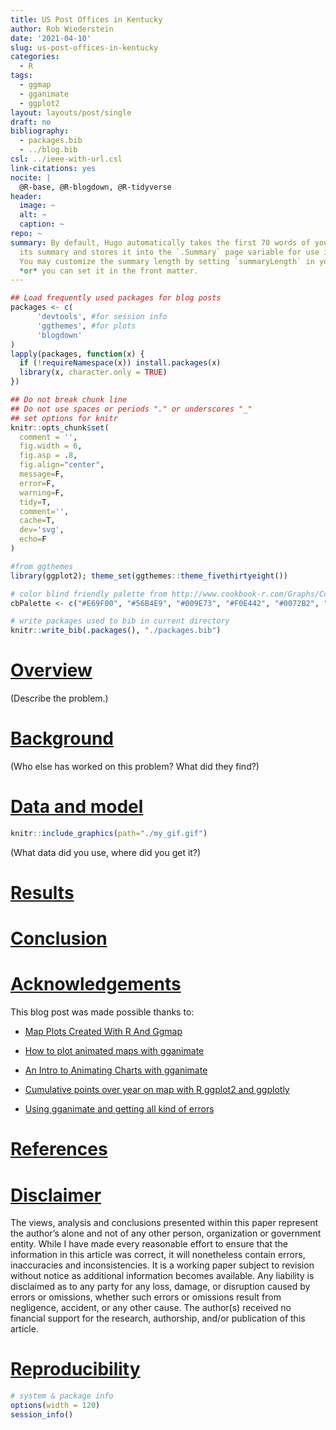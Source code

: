 ```yaml
---
title: US Post Offices in Kentucky
author: Rob Wiederstein
date: '2021-04-10'
slug: us-post-offices-in-kentucky
categories:
  - R
tags:
  - ggmap
  - gganimate
  - ggplot2
layout: layouts/post/single
draft: no
bibliography:
  - packages.bib
  - ../blog.bib
csl: ../ieee-with-url.csl
link-citations: yes
nocite: |
  @R-base, @R-blogdown, @R-tidyverse
header:
  image: ~
  alt: ~
  caption: ~
repo: ~
summary: By default, Hugo automatically takes the first 70 words of your content as
  its summary and stores it into the `.Summary` page variable for use in your templates.
  You may customize the summary length by setting `summaryLength` in your site configuration
  *or* you can set it in the front matter.
---
```



```r
## Load frequently used packages for blog posts
packages <- c(
      'devtools', #for session info
      'ggthemes', #for plots
      'blogdown'
)
lapply(packages, function(x) {
  if (!requireNamespace(x)) install.packages(x)
  library(x, character.only = TRUE)
})
```

```r
## Do not break chunk line
## Do not use spaces or periods "." or underscores "_"
## set options for knitr
knitr::opts_chunk$set(
  comment = '',
  fig.width = 6,
  fig.asp = .8,
  fig.align="center",
  message=F,
  error=F,
  warning=F,
  tidy=T,
  comment='',
  cache=T,
  dev='svg',
  echo=F
)
```

```r
#from ggthemes
library(ggplot2); theme_set(ggthemes::theme_fivethirtyeight())
```

```r
# color blind friendly palette from http://www.cookbook-r.com/Graphs/Colors_(ggplot2)/
cbPalette <- c("#E69F00", "#56B4E9", "#009E73", "#F0E442", "#0072B2", "#D55E00", "#CC79A7", "#000000")
```

```r
# write packages used to bib in current directory
knitr::write_bib(.packages(), "./packages.bib")
```

# [Overview](#overview)

(Describe the problem.)

# [Background](#background)

(Who else has worked on this problem?  What did they find?)

# [Data and model](#data)

```r
knitr::include_graphics(path="./my_gif.gif")
```

(What data did you use, where did you get it?)

# [Results](#results)

# [Conclusion](#conclusion)

# [Acknowledgements](#acknowledge)

This blog post was made possible thanks to:

-  [Map Plots Created With R And Ggmap](https://www.littlemissdata.com/blog/maps)

-  [How to plot animated maps with gganimate](https://d4tagirl.com/2017/05/how-to-plot-animated-maps-with-gganimate)

-  [An Intro to Animating Charts with gganimate](https://rpubs.com/jedoenriquez/animatingchartsintro)

-  [Cumulative points over year on map with R ggplot2 and ggplotly](https://stackoverflow.com/questions/57734180/cumulative-points-over-year-on-map-with-r-ggplot2-and-ggplotly)

-  [Using gganimate and getting all kind of errors](https://stackoverflow.com/questions/60820794/using-gganimate-and-getting-all-kind-of-errors)

# [References](#reference)

<div id="refs"></div>

# [Disclaimer](#disclaimer)

The views, analysis and conclusions presented within this paper represent the author’s alone and not of any other person, organization or government entity. While I have made every reasonable effort to ensure that the information in this article was correct, it will nonetheless contain errors, inaccuracies and inconsistencies. It is a working paper subject to revision without notice as additional information becomes available. Any liability is disclaimed as to any party for any loss, damage, or disruption caused by errors or omissions, whether such errors or omissions result from negligence, accident, or any other cause. The author(s) received no financial support for the research, authorship, and/or publication of this article.

# [Reproducibility](#reproduce)

```r
# system & package info
options(width = 120)
session_info()
```
